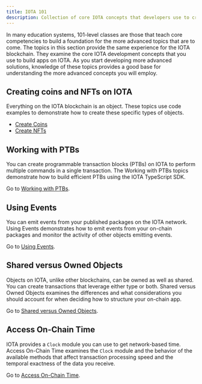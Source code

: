 ```yaml
---
title: IOTA 101
description: Collection of core IOTA concepts that developers use to create objects and interact with them on the IOTA blockchain. 
---
```


In many education systems, 101-level classes are those that teach core competencies to build a foundation for the more advanced topics that are to come. The topics in this section provide the same experience for the IOTA blockchain. They examine the core IOTA development concepts that you use to build apps on IOTA. As you start developing more advanced solutions, knowledge of these topics provides a good base for understanding the more advanced concepts you will employ.

## Creating coins and NFTs on IOTA

Everything on the IOTA blockchain is an object. These topics use code examples to demonstrate how to create these specific types of objects. 

- [Create Coins](iota-101/create-coin/create-coin.mdx)
- [Create NFTs](iota-101/nft/create-nft.mdx)

## Working with PTBs

You can create programmable transaction blocks (PTBs) on IOTA to perform multiple commands in a single transaction. The Working with PTBs topics demonstrate how to build efficient PTBs using the IOTA TypeScript SDK.

Go to [Working with PTBs](iota-101/transactions/ptb/programmable-transaction-blocks-overview).

## Using Events

You can emit events from your published packages on the IOTA network. Using Events demonstrates how to emit events from your on-chain packages and monitor the activity of other objects emitting events.

Go to [Using Events](iota-101/using-events.mdx).

## Shared versus Owned Objects

Objects on IOTA, unlike other blockchains, can be owned as well as shared. You can create transactions that leverage either type or both. Shared versus Owned Objects examines the differences and what considerations you should account for when deciding how to structure your on-chain app. 

Go to [Shared versus Owned Objects](iota-101/objects/shared-owned.mdx).

## Access On-Chain Time

IOTA provides a `Clock` module you can use to get network-based time. Access On-Chain Time examines the `Clock` module and the behavior of the available methods that affect transaction processing speed and the temporal exactness of the data you receive.

Go to [Access On-Chain Time](iota-101/access-time.mdx).